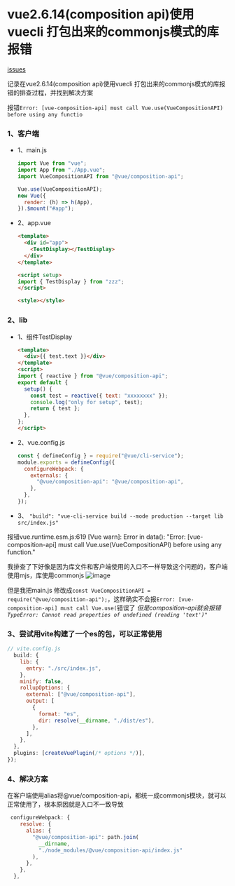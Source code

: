 
# vue2.6.14(composition api)使用vuecli 打包出来的commonjs模式的库报错

<div className="flex">
  <span>
    <Underline>
      <a href='https://github.com/vuejs/composition-api/issues/987'>
        <span>issues</span>
      </a>
    </Underline>
  </span>
</div>

记录在vue2.6.14(composition api)使用vuecli 打包出来的commonjs模式的库报错的排查过程，并找到解决方案


报错`Error: [vue-composition-api] must call Vue.use(VueCompositionAPI) before using any functio`
### 1、客户端
- 1、main.js

  ```js
  import Vue from "vue";
  import App from "./App.vue";
  import VueCompositionAPI from "@vue/composition-api";
  
  Vue.use(VueCompositionAPI);
  new Vue({
    render: (h) => h(App),
  }).$mount("#app");
  
  ```
- 2、app.vue

  ```html
  <template>
    <div id="app">
      <TestDisplay></TestDisplay>
    </div>
  </template>
  
  <script setup>
  import { TestDisplay } from "zzz";
  </script>
  
  <style></style>
  ```
### 2、lib
- 1、组件TestDisplay 

  ```html
  <template>
    <div>{{ test.text }}</div>
  </template>
  <script>
  import { reactive } from "@vue/composition-api";
  export default {
    setup() {
      const test = reactive({ text: "xxxxxxxx" });
      console.log("only for setup", test);
      return { test };
    },
  };
  </script>
- 2、vue.config.js
  ```js
  const { defineConfig } = require("@vue/cli-service");
  module.exports = defineConfig({
    configureWebpack: {
      externals: {
        "@vue/composition-api": "@vue/composition-api",
      },
    },
  });
  
  ```
- 3、 `"build": "vue-cli-service build --mode production --target lib src/index.js"`


报错vue.runtime.esm.js:619  [Vue warn]: Error in data(): "Error: [vue-composition-api] must call Vue.use(VueCompositionAPI) before using any function."

我排查了下好像是因为库文件和客户端使用的入口不一样导致这个问题的，客户端使用mjs，库使用commonjs
![image](https://github.com/vuejs/composition-api/assets/40790268/f3e9a67e-7d59-4bc6-98c5-3b4c44d47c74)


但是我把main.js 修改成`const VueCompositionAPI = require("@vue/composition-api");`，这样确实不会报`Error: [vue-composition-api] must call Vue.use(`错误了
*但是composition-api就会报错`TypeError: Cannot read properties of undefined (reading 'text')"`*


### 3、尝试用vite构建了一个es的包，可以正常使用
```js
// vite.config.js
  build: {
    lib: {
      entry: "./src/index.js",
    },
    minify: false,
    rollupOptions: {
      external: ["@vue/composition-api"],
      output: [
        {
          format: "es",
          dir: resolve(__dirname, "./dist/es"),
        },
      ],
    },
  },
  plugins: [createVuePlugin(/* options */)],
});

```

### 4、解决方案
在客户端使用alias将@vue/composition-api，都统一成commonjs模块，就可以正常使用了，根本原因就是入口不一致导致
```js
 configureWebpack: {
    resolve: {
      alias: {
        "@vue/composition-api": path.join(
          __dirname,
          "./node_modules/@vue/composition-api/index.js"
        ),
      },
    },
  },
```